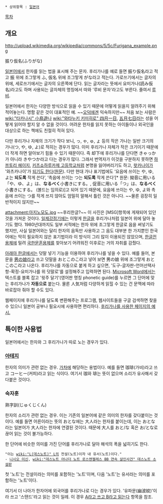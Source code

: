  * 상위항목 : [[일본어]]

[[목차]]

== 개요 ==
http://upload.wikimedia.org/wikipedia/commons/5/5c/Furigana_example.png

振り仮名(ふりがな)

[[일본어]]에서 한자를 읽는 법을 표시해 주는 문자. 후리가나를 예로 들면 振り仮名라고 적고 振 위에 조그맣게 ふ, 仮名 위에 조그맣게 がな라고 적는다. 가로쓰기에서는 글자의 위에, 세로쓰기에서는 글자의 오른쪽에 단다. 읽는 글자라는 뜻에서 요미가나(読み仮名)라고도 하며 사용되는 글자체의 명칭에서 따와 '루비 문자'라고도 부른다. 줄여서 [[루비]].

일본어에서 한자는 다양한 방식으로 읽을 수 있기 때문에 어떻게 읽을지 알려주기 위해 적어놓는다. 명함 같은 것이 대표적인 예. ~~[[오덕]]에겐 익숙하지만~~ 처음 보는 사람은 [[wiki:"타카나시" 小鳥遊]]나 [[wiki:"와타누키 키미히로" 四月一日]], [[츠유리 쿠민|五月七日]]라는 성을 어떻게 읽어야 할지 알 수 없을 것이다. 어려운 한자를 읽지 못하는 아이들이나 외국인을 대상으로 하는 책에도 친절히 적혀 있다.

다만 후리가나 자체의 크기가 작다 보니, っ, ゃ, ゅ, ょ 등의 작은 가나는 일반 크기의 가나(つ, や, ゆ, よ)로 적히는 경우가 많다. 이미 후리가나 자체가 작은 크기이기 때문에 더 작게 하면 알아보기 힘들 수 있기 때문이다. 즉 却下에 후리가나를 단다면 きゃっか가 아니라 きやつか라고 다는 경우가 많다. 그래서 번역자가 이것을 구분하지 못하면 [[핫토리 헤이지|하쯔토리 헤이지]], [[단칸방의 침략자|키츠쇼하루카제 고등학교]]처럼 본명을 잃어버리기도 하고, [[왓카나이]]가 '와츠카나이'가 [https://twitter.com/hans3429/status/429894377737945088 되기도 한다]([https://twitter.com/strings7B/status/429933098231271425 원문]). 다만 현대 가나 표기법에도 ‘요음에 쓰이는 や, ゆ, よ는 '''되도록''' 작게 쓴다’, ‘촉음에 쓰이는 つ는 '''되도록''' 작게 쓴다’[* 원문: 拗音に用いる「や、ゆ、よ」は、'''なるべく'''小書きにする。, 促音に用いる「つ」は、'''なるべく'''小書きにする。 (볼드는 임의로)]고 되어 있기 때문에, 요음에 쓰이는 や, ゆ, よ와 촉음에 쓰이는 つ를 작게 쓰지 않아도 엄밀히 말해서 틀린 것은 아니다. ~~물론 굉장히 일반적이지 않지만~~

attachment:아지노모도.jpg
~~후리한글?~~
이 사진은 [MSG]항목에 게재되어 있던 것을 가져온 것이다. [[일제강점기]]에는 이렇게 [[한글]]을 후리가나처럼 일본어 위에 달아 놓기도 했다. 1980년대까지도 일부 서적에는 한자 위에 조그맣게 한글로 음을 써넣기도 했지만, 사실 일본어와는 달리 한자의 음독만 사용하고 그 음도 대부분 한 가지뿐인 한국어에는 딱히 필요하지 않은 표기법이라 이 방식이 그리 많이 이용되진 않았으며, [[한글전용]]체에 밀려 [[국한문혼용체]]를 찾아보기 어려워진 이후로는 거의 자취를 감췄다.

[[아래아 한글]]에서는 덧말 넣기 기능을 이용하여 후리가나를 넣을 수 있다. 예를 들어, 본문을 [[오토코노코|男の娘]]라고 쓰고 덧말을 おとこのこ라고 넣어 보면 男の娘 위에 조그맣게 おとこのこ라고 나온다. 후리가나를 자동으로 붙게 하고 싶으면, '도구-글자판-언어선택사항-확정-요미가나를 위 덧말로'를 설정해주고 입력하면 된다. [[Microsoft Word]]에서는 텍스트를 블록 잡고 '윗주 달기'(영어판 명칭 phonetic guide)를 누르면 그 단어에 맞는 후리가나가 '''자동으로''' 붙는다. 물론 人気처럼 다양하게 읽힐 수 있는 건 문맥에 따라 바로잡아 줘야 할 수도 있다.

웹페이지에 후리가나를 달도록 변환해주는 프로그램, 웹사이트들을 구글 검색하면 찾을 수 있으니 일본어 공부나 필요시에 사용하면 편리하다. [http://trans.hiragana.jp/ruby/http://ja.wikipedia.org/wiki/%E6%8C%AF%E3%82%8A%E4%BB%AE%E5%90%8D 후리가나를 사용한 페이지의 예시.]
== 특이한 사용법 ==
일본어에서는 한자와 그 후리가나가 따로 노는 경우가 있다.

=== [[아테지]] ===
한자의 의미가 관련 없는 경우. [[가차]]에 해당하는 용법이다. 예를 들면 珈琲(가비)라고 쓰고 コーヒー(커피)라고 읽는 식이다. 여기서 珈와 琲는 뜻이 없으며 소리가 유사해서 갖다붙은 것이다.

=== 숙자훈 ===
熟字訓(じゅくじくん)

한자의 소리가 관련 없는 경우. 이는 기존의 일본어에 같은 의미의 한자를 갖다붙이는 것이다. 예를 들면 어른이라는 뜻의 おとな에는 大人라는 한자를 붙이는데, 이는 おとな라는 일본어가 大人라는 한자에 연결된 것이다. 때문에 大人를 おと/な 혹은 お/とな로 끊어 읽는 것이 불가능하다.

한 단어에 비슷한 의미를 가진 단어를 후리가나로 달아 해석의 폭을 넓히기도 한다.

 "이는 [[wiki:"L(데스노트)" L]]의 전설(노트)이자 내 유서(노트)이다."
 - [[니시오 이신]], [[wiki:"데스노트 어나더 노트 로스앤젤레스 BB 연속 살인사건" 데스노트 소설판]]

첫 '노트'는 전설이라는 의미를 포함하는 '노트'이며, 다음 '노트'는 유서라는 의미를 포함하는 '노트'이다.

여기서 더 나아가 한자어에 외국어를 후리가나로 다는 경우가 있다. '유파문(幽波紋)'이라 쓰고 '스탠드'라고 읽는 것이 일례. 이 경우 [[A라고 쓰고 B라고 읽는다]] 항목을 참조.

